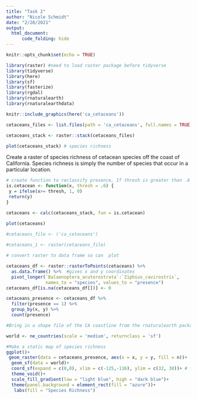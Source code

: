 ```yaml
---
title: "Task 2"
author: "Nicole Schmidt"
date: "2/20/2021"
output:
  html_document:
      code_folding: hide
---
```


```r
knitr::opts_chunk$set(echo = TRUE)

library(raster) #need to load raster package before tidyverse
library(tidyverse)
library(here)
library(sf)
library(fasterize)
library(rgdal)
library(rnaturalearth)
library(rnaturalearthdata)

knitr::include_graphics(here('ca_cetaceans'))

cetaceans_files <- list.files(path = 'ca_cetaceans', full.names = TRUE)

cetaceans_stack <- raster::stack(cetaceans_files)

plot(cetaceans_stack) # species richness

```

Create a raster of species richness of cetacean species off the coast of California.  Species richness is simply the number of species that occur in a particular location.

```r


# create function to reclassify presence, If thresh is greater than .6 presence is yes and if less than no presence 
is.cetacean <- function(x, thresh = .6) {
 y = ifelse(x>= thresh, 1, 0)
 return(y)
}

cetaceans <- calc(cetaceans_stack, fun = is.cetacean)

plot(cetaceans)
                     
#cetaceans_file <- ('ca_cetaceans')

#cetaceans_1 <- raster(cetaceans_file)

```


```r
# convert raster to data frame so can  plot 

cetaceans_df <- raster::rasterToPoints(cetaceans) %>% 
  as.data.frame() %>%  #gives x and y coordinates
  pivot_longer(`Balaenoptera_acutorostrata`:`Ziphius_cavirostris`,
               names_to = "species", values_to = "presence")
cetaceans_df[is.na(cetaceans_df[])] <- 0

cetaceans_presence <- cetaceans_df %>% 
  filter(presence == 1) %>% 
  group_by(x, y) %>% 
  count(presence)

```


```r

#Bring in a shape file of the CA coastline from the rnaturalearth package 

world <- ne_countries(scale = 'medium', returnclass = 'sf')

#Make a static map of species richness
ggplot()+
 geom_raster(data = cetaceans_presence, aes(x = x, y = y, fill = n))+
  geom_sf(data = world)+
  coord_sf(expand = c(0,0), xlim = c(-125,-116), ylim = c(32, 38))+ # tells it is the map
  theme_void()+
  scale_fill_gradient(low = "light blue", high = "dark blue")+
  theme(panel.background = element_rect(fill = "azure"))+
   labs(fill = "Species Richness")
  
  

```

